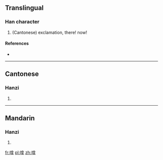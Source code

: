 ==Translingual==

===Han character===
{{Han char|rn=30|rad=口|as=10|sn=13|four=|canj=口人口手 (RORQ)}}

# (Cantonese) exclamation, there! now!

====References====
* {{Han ref|kx=0204.111|hdz=10669.051|uh=55F1|ud=22001}}

----

==Cantonese==

===Hanzi===
{{yue-hanzi|jyut=|y=na4}}

# {{defn|lang=yue|sort=口10}}

----

==Mandarin==

===Hanzi===
{{cmn-hanzi|pin=[[ná]] ([[na2]])|wg=na<sup>2</sup>}}

# {{defn|lang=cmn|sort=口10}}

[[fr:嗱]]
[[pl:嗱]]
[[zh:嗱]]